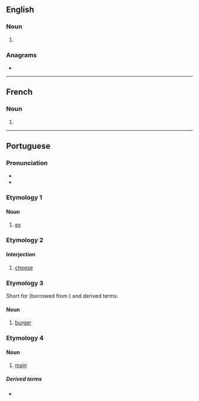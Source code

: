 {{also|Xis|XIs}}
==English==

===Noun===
{{head|en|noun form}}

# {{plural of|en|xi}}

===Anagrams===
* {{anagrams|en|a=isx|ISX|Six|six}}

----

==French==

===Noun===
{{head|fr|noun forms|g=m-p}}

# {{plural of|fr|xi}}

----

==Portuguese==

===Pronunciation===
{{pt-IPA}}
* {{rhymes|pt|is|q1=Brazil|iʃ|q2=Portugal, Rio de Janeiro|s=1}}
* {{hyphenation|pt|xis}}

===Etymology 1===

====Noun====
{{pt-noun|m|xis|pl2=xises}}

# [[ex]] {{gloss|name of the Latin letter X, x}}

===Etymology 2===
{{psm|pt|en|cheese}}

====Interjection====
{{pt-interj}}

# {{lb|pt|Brazil|photography}} [[cheese]] {{gloss|said while being photographed}}

===Etymology 3===
Short for {{m|pt|xisbúrguer}} (borrowed from {{bor|pt|en|cheeseburger}}) and derived terms.

====Noun====
{{pt-noun|m|xis}}

# {{lb|pt|Brazil|informal}} [[burger]] {{gloss|large sandwich with a patty}}

===Etymology 4===

====Noun====
{{pt-noun|m|xis}}

# {{lb|pt|figuratively}} [[main]] {{gloss|the main part of something}}

=====Derived terms=====
* {{l|pt|o xis da questão}}

{{C|pt|Latin letter names|Sandwiches}}